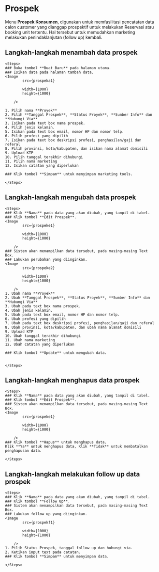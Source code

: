 



# Prospek

Menu **Prospek Konsumen**, digunakan untuk memfasilitasi pencatatan data
calon customer yang dianggap prospektif untuk melakukan Reservasi atau booking
unit tertentu. Hal tersebut untuk memudahkan marketing melakukan
penindaklanjutan (follow up) kembali.

## Langkah-langkah menambah data prospek

    <Steps>
    ### Buka tombol **Buat Baru** pada halaman utama.
    ### Isikan data pada halaman tambah data.
    <Image
            src={prospeka1}
            
            width={1000}
            height={1000}
                
        />

    1. Pilih nama **Proyek**
    2. Pilih **Tanggal Prospek**, **Status Proyek**, **Sumber Info** dan **Hubungi Via**
    3. Isikan pada text box nama prospek.
    4. Pilih jenis kelamin.
    5. Isikan pada text box email, nomor HP dan nomor telp.
    6. Pilih profesi yang dipilih
    7. Isikan pada text box deskripsi profesi, penghasilan/gaji dan referal
    8. Pilih provinsi, kota/kabupaten, dan isikan nama alamat domisili
    9. Upload KTP
    10. Pilih tanggal terakhir dihubungi
    11. Pilih nama marketing
    12. Isikan catatan yang diperlukan

    ### Klik tombol **Simpan** untuk menyimpan marketing tools.

    </Steps>

## Langkah-langkah mengubah data prospek

    <Steps>
    ### Klik **Nama** pada data yang akan diubah, yang tampil di tabel.
    ### Klik tombol **Edit Prospek**.
    <Image
            src={prospeke1}
            
            width={1000}
            height={1000}
                
        />
    ### Sistem akan menampilkan data tersebut, pada masing-masing Text Box.
    ### Lakukan perubahan yang diinginkan.
    <Image
            src={prospeke2}
            
            width={1000}
            height={1000}
                
        />
    1. Ubah nama **Proyek**
    2. Ubah **Tanggal Prospek**, **Status Proyek**, **Sumber Info** dan **Hubungi Via**
    3. Ubah pada text box nama prospek.
    4. Ubah jenis kelamin.
    5. Ubah pada text box email, nomor HP dan nomor telp.
    6. Ubah profesi yang dipilih
    7. Ubah pada text box deskripsi profesi, penghasilan/gaji dan referal
    8. Ubah provinsi, kota/kabupaten, dan ubah nama alamat domisili
    9. Upload KTP
    10. Ubah tanggal terakhir dihubungi
    11. Ubah nama marketing
    12. Ubah catatan yang diperlukan

    ### Klik tombol **Update** untuk mengubah data.


    </Steps>

## Langkah-langkah menghapus data prospek

    <Steps>
    ### Klik **Nama** pada data yang akan diubah, yang tampil di tabel.
    ### Klik tombol **Edit Prospek**.
    ### Sistem akan menampilkan data tersebut, pada masing-masing Text Box.
    <Image
            src={prospeke1}
            
            width={1000}
            height={1000}
                
        />
    ### Klik tombol **Hapus** untuk menghapus data.
    Klik **Ya** untuk menghapus data, Klik **Tidak** untuk membatalkan
    penghapusan data.

    </Steps>

## Langkah-langkah melakukan follow up data prospek

    <Steps>
    ### Klik **Nama** pada data yang akan diubah, yang tampil di tabel.
    ### Klik tombol **Follow Up**.
    ### Sistem akan menampilkan data tersebut, pada masing-masing Text Box.
    ### Lakukan follow up yang diinginkan.
    <Image
            src={prospekf1}
            
            width={1000}
            height={1000}
                
        />
    1. Pilih Status Prospek, tanggal follow up dan hubungi via.
    2. Ketikan input text pada catatan.
    ### Klik tombol **Simpan** untuk menyimpan data.

    </Steps>
